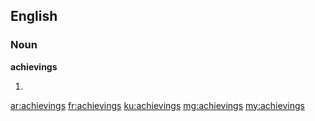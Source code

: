 ==English==

===Noun===
'''achievings'''

# {{plural of|achieving}}

[[ar:achievings]]
[[fr:achievings]]
[[ku:achievings]]
[[mg:achievings]]
[[my:achievings]]
